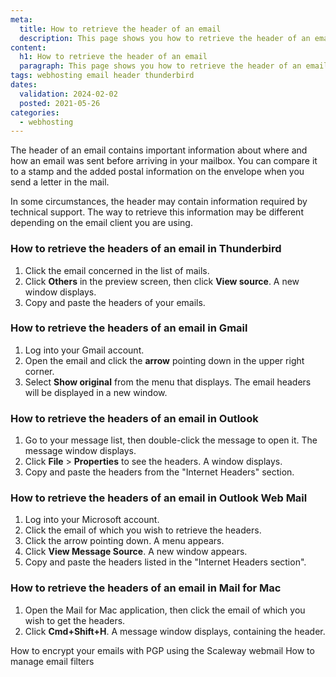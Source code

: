 ```yaml
---
meta:
  title: How to retrieve the header of an email
  description: This page shows you how to retrieve the header of an email
content:
  h1: How to retrieve the header of an email
  paragraph: This page shows you how to retrieve the header of an email
tags: webhosting email header thunderbird 
dates:
  validation: 2024-02-02
  posted: 2021-05-26
categories:
  - webhosting
---
```


<Macro id="webhosting-online" />

The header of an email contains important information about where and how an email was sent before arriving in your mailbox. You can compare it to a stamp and the added postal information on the envelope when you send a letter in the mail.

In some circumstances, the header may contain information required by technical support. The way to retrieve this information may be different depending on the email client you are using.

### How to retrieve the headers of an email in Thunderbird

1. Click the email concerned in the list of mails.
2. Click **Others** in the preview screen, then click **View source**. A new window displays.
3. Copy and paste the headers of your emails.

### How to retrieve the headers of an email in Gmail

1. Log into your Gmail account.
2. Open the email and click the **arrow** pointing down in the upper right corner.
3. Select **Show original** from the menu that displays. The email headers will be displayed in a new window.

### How to retrieve the headers of an email in Outlook

1. Go to your message list, then double-click the message to open it. The message window displays.
2. Click **File** > **Properties** to see the headers. A window displays.
3. Copy and paste the headers from the "Internet Headers" section.

### How to retrieve the headers of an email in Outlook Web Mail

1. Log into your Microsoft account.
2. Click the email of which you wish to retrieve the headers.
3. Click the arrow pointing down. A menu appears.
4. Click **View Message Source**. A new window appears.
5. Copy and paste the headers listed in the "Internet Headers section".

### How to retrieve the headers of an email in Mail for Mac

1. Open the Mail for Mac application, then click the email of which you wish to get the headers.
2. Click **Cmd+Shift+H**. A message window displays, containing the header.

<Navigation title="See also">
  <PreviousButton to="/dedibox-console/classic-hosting/how-to/encrypt-emails-with-pgp-using-webmail/">How to encrypt your emails with PGP using the Scaleway webmail</PreviousButton>
  <NextButton to="/dedibox-console/classic-hosting/how-to/manage-email-filter/">How to manage email filters</NextButton>
</Navigation> 
